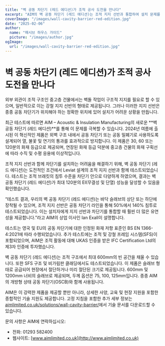 ```yaml
---
title: "벽 공동 차단기 (레드 에디션)가 조적 공사 도전을 만나다"
excerpt: "AIM의 벽 공동 차단기 (레드 에디션)는 조적 지지 선반과 통합하여 설치 문제를 극복하면서 강력한 화재 보호를 보장합니다."
coverImage: "/images/wall-cavity-barrier-red-edition.jpg"
date: "2025-02-06"
author:
  name: "패시브 하우스 가이드"
  picture: "/images/author.jpg"
ogImage:
  url: "/images/wall-cavity-barrier-red-edition.jpg"
---
```


# 벽 공동 차단기 (레드 에디션)가 조적 공사 도전을 만나다

외부 외관이 조적 구조인 중고층 건물에서는 벽돌 작업이 구조적 지지를 필요로 할 수 있으며, 일반적으로 이는 강철 지지 선반의 형태로 제공됩니다. 그러나 이러한 지지 선반은 종종 공동 차단기가 위치해야 하는 정확한 위치에 있어 설치가 어려운 상황을 만듭니다.

최근 테스트에 따르면 AIM – Acoustic & Insulation Manufacturing의 새로운 **벽 공동 차단기 (레드 에디션)**를 통해 이 문제를 극복할 수 있습니다. 2024년 여름에 출시된 이 혁신적인 제품은 외벽 구조 내에서 공동 차단기 또는 공동 밀폐기로 사용하도록 설계되어 열, 불꽃 및 연기의 통과를 효과적으로 방지합니다. 이 제품은 30, 60 또는 120분의 화재 등급으로 제공되며, 연장된 화재 등급 덕분에 중고층 건물의 화재 구획선에 따라 수직 및 수평 응용에 이상적입니다.

조적 지지 선반과 함께 차단기를 설치하는 어려움을 해결하기 위해, 벽 공동 차단기 (레드 에디션)는 도전적인 조건에서 Leviat 설계의 조적 지지 선반과 함께 테스트되었습니다. 테스트는 조적 브래킷의 침투 수준을 차단기 안으로 다양하게 하였으며, 결과는 벽 공동 차단기 (레드 에디션)가 최대 120분의 EI(무결성 및 단열) 성능을 달성할 수 있음을 확인했습니다.

“테스트 결과, 우리의 벽 공동 차단기 (레드 에디션)는 바닥 슬래브의 상단 또는 하단에 장착될 수 있으며, 조적 지지 선반은 공동 차단기 라인을 통해 50%에서 140% 침투로 테스트되었습니다. 이는 설치자에게 지지 선반과 차단기를 통합할 때 훨씬 더 많은 유연성을 제공합니다.”라고 AIM의 상업 이사인 Ian Exall이 설명합니다.

테스트는 영국 및 EU의 공동 차단기에 대한 인정된 화재 저항 표준인 BS EN 1366-4:2021에 따라 수행되었습니다. 추가 테스트에는 조적 및 강철 프레임 시스템(SFS)이 포함되었으며, AIM은 조적 활동에 대해 UKAS 인증을 받은 IFC Certification Ltd의 제3자 인증에 투자했습니다.

벽 공동 차단기 (레드 에디션)는 조적 구조에서 최대 600mm의 빈 공간을 채울 수 있습니다. 또한 SFS 구조 및 비가림판 클래딩에서도 테스트되었습니다. 이 제품은 슬래브 형태로 공급되어 현장에서 절단하거나 미리 절단된 크기로 제공됩니다. 600mm 및 1200mm 너비의 슬래브로 제공되며, 두께 옵션은 75, 100, 125mm입니다. 종종 AIM의 개방형 상태 공동 차단기(OSCB)와 함께 사용됩니다.

AIM은 이 강력한 제품을 제공할 뿐만 아니라, 상세한 사양, 교육 및 현장 지원을 포함한 종합적인 기술 지원도 제공합니다. 고정 지침을 포함한 추가 세부 정보는 [aimlimited.co.uk/solutions/wall-cavity-barrier/](http://aimlimited.co.uk/solutions/wall-cavity-barrier/)에서 기술 문서를 다운로드할 수 있습니다.

문의 사항은 AIM에 연락하십시오:

- 전화: 01293 582400
- 웹사이트: [www.aimlimited.co.uk](http://www.aimlimited.co.uk)